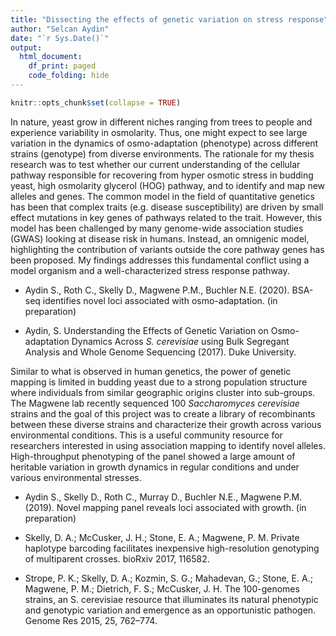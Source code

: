 ```yaml
---
title: "Dissecting the effects of genetic variation on stress response"
author: "Selcan Aydin"
date: "`r Sys.Date()`"
output: 
  html_document:
    df_print: paged
    code_folding: hide
---
```



```r
knitr::opts_chunk$set(collapse = TRUE)
```


In nature, yeast grow in different niches ranging from trees to people and experience variability in osmolarity. Thus, one might expect to see large variation in the dynamics of osmo-adaptation (phenotype) across different strains (genotype) from diverse environments. The rationale for my thesis research was to test whether our current understanding of the cellular pathway responsible for recovering from hyper osmotic stress in budding yeast, high osmolarity glycerol (HOG) pathway, and to identify and map new alleles and genes. The common model in the field of quantitative genetics has been that complex traits (e.g. disease susceptibility) are driven by small effect mutations in key genes of pathways related to the trait. However, this model has been challenged by many genome-wide association studies (GWAS) looking at disease risk in humans. Instead, an omnigenic model, highlighting the contribution of variants outside the core pathway genes has been proposed. My findings addresses this fundamental conflict using a model organism and a well-characterized stress response pathway. 

* Aydin S., Roth C., Skelly D., Magwene P.M., Buchler N.E. (2020). BSA-seq identifies novel loci associated with osmo-adaptation. (in preparation)

* Aydin, S. Understanding the Effects of Genetic Variation on Osmo-adaptation Dynamics Across *S. cerevisiae* using Bulk Segregant Analysis and Whole Genome Sequencing (2017). Duke University.


Similar to what is observed in human genetics, the power of genetic mapping is limited in budding yeast due to a strong population structure where individuals from similar geographic origins cluster into sub-groups. The Magwene lab recently sequenced 100 *Saccharomyces cerevisiae* strains and the goal of this project was to create a library of recombinants between these diverse strains and characterize their growth across various environmental conditions. This is a useful community resource for researchers interested in using association mapping to identify novel alleles.  High-throughput phenotyping of the panel showed a large amount of heritable variation in growth dynamics in regular conditions and under various environmental stresses. 

* Aydin S., Skelly D., Roth C., Murray D., Buchler N.E., Magwene P.M. (2019). Novel mapping panel reveals loci associated with growth. (in preparation)

* Skelly, D. A.; McCusker, J. H.; Stone, E. A.; Magwene, P. M. Private haplotype barcoding facilitates inexpensive high-resolution genotyping of multiparent crosses. bioRxiv 2017, 116582.

* Strope, P. K.; Skelly, D. A.; Kozmin, S. G.; Mahadevan, G.; Stone, E. A.; Magwene, P. M.; Dietrich, F. S.; McCusker, J. H. The 100-genomes strains, an S. cerevisiae resource that illuminates its natural phenotypic and genotypic variation and emergence as an opportunistic pathogen. Genome Res 2015, 25, 762–774.


